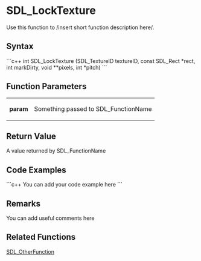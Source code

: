 <!-- pragma section-numbers off -->
<!-- pragma disable-camelcase -->

= SDL_LockTexture =

Use this function to /insert short function description here/.


== Syntax ==
```c++
int SDL_LockTexture (SDL_TextureID textureID, const SDL_Rect *rect, int markDirty, void **pixels, int *pitch)
```
== Function Parameters ==

{|
|'''param'''
|Something passed to SDL_FunctionName
|}

== Return Value ==

A value returned by SDL_FunctionName

== Code Examples ==
```c++
You can add your code example here
```

== Remarks ==
You can add useful comments here

== Related Functions ==
[[SDL_OtherFunction]]
